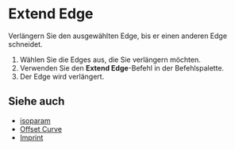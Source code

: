 
# Extend Edge

<Reference shortcut="" command="Extend Edge" button="" />

Verlängern Sie den ausgewählten Edge, bis er einen anderen Edge schneidet.

1. Wählen Sie die Edges aus, die Sie verlängern möchten.
2. Verwenden Sie den **Extend Edge**-Befehl in der Befehlspalette.
3. Der Edge wird verlängert.

<VideoPlayer fileName="extend-edge"/>

## Siehe auch
- [isoparam](./isoparam)
- [Offset Curve](./offset-curve)
- [Imprint](./imprint)